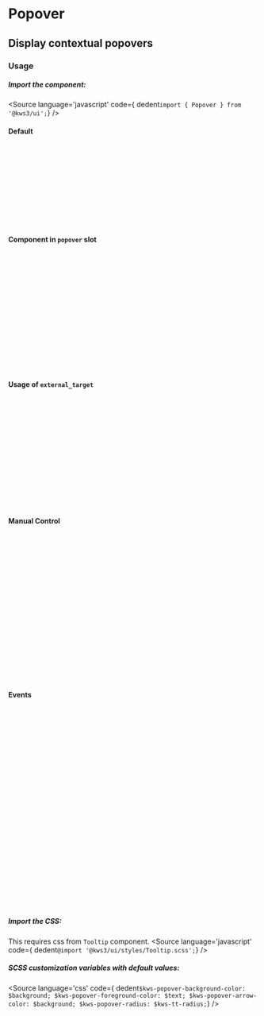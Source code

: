 
<Version />

# Popover
## Display contextual popovers

<Meta of={Stories} />
<Canvas of={Stories.Main} />
<Controls />

### Usage
##### Import the component:
<Source
  language='javascript'
  code={ dedent`import { Popover } from '@kws3/ui';`}
/>

<div className="columns is-multiline">
  <div className="column is-4">

#### Default
```html
<Popover>
  Click me to see popover
  <svelte:fragment
    slot="popover">
    This is the popover content
  </svelte:fragment>
</Popover>

<script>
import {Popover} from '@kws3/ui';
</script>
```

  </div>
  <div className="column is-4">

#### Component in `popover` slot
```html
<Popover>
  Click me to see popover
  <svelte:fragment
    slot="popover">
    <Message color="success">
      This is the popover content
    </Message>
  </svelte:fragment>
</Popover>

<script>
import {
  Popover,
  Message
} from '@kws3/ui';
</script>
```

  </div>
  <div className="column is-4">

#### Usage of `external_target`
```html
<Popover
  external_target={aNode}>
  Click me to see popover
</Popover>

<div bind:this={aNode}>
  This is the popover content
</div>

<script>
import {Popover} from '@kws3/ui';

let aNode;

</script>
```

  </div>
  <div className="column is-4">

#### Manual Control
```html
<Popover bind:this={pop1}>
  Popover Anchor
  <svelte:fragment
    slot="popover">
    This is the popover content
  </svelte:fragment>
</Popover>

<script>
import {Popover} from '@kws3/ui';
let pop1;

function showPopover(e){
  pop1.show();
}

function hidePopover(e){
  pop1.hide();
}
</script>
```

  </div>
  <div className="column is-4">

#### Events
```html
<Popover
  on:opening={({detail}) => {
    console.log(detail.instance)
  }}
  on:open={({detail}) => {
    console.log(detail.instance)
  }}
  on:closing={({detail}) => {
    console.log(detail.instance)
  }}
  on:close={({detail}) => {
    console.log(detail.instance)
  }}
  on:trigger={({detail}) => {
    console.log(detail.instance)
  }}
>
  Click me to see popover
  <svelte:fragment
    slot="popover">
    This is the popover content
  </svelte:fragment>
</Popover>

<script>
import {Popover} from '@kws3/ui';
</script>
```

  </div>
</div>

##### Import the CSS:
This requires css from `Tooltip` component.
<Source
  language='javascript'
  code={ dedent`@import '@kws3/ui/styles/Tooltip.scss';`}
/>

##### SCSS customization variables with default values:
<Source
  language='css'
  code={ dedent`
    $kws-popover-background-color: $background;
    $kws-popover-foreground-color: $text;
    $kws-popover-arrow-color: $background;
    $kws-popover-radius: $kws-tt-radius;
  `}
/>